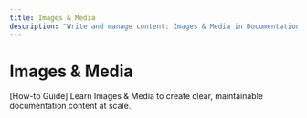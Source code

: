 ```yaml
---
title: Images & Media
description: "Write and manage content: Images & Media in Documentation.AI."
---
```


# Images & Media

[How-to Guide] Learn Images & Media to create clear, maintainable documentation content at scale.
